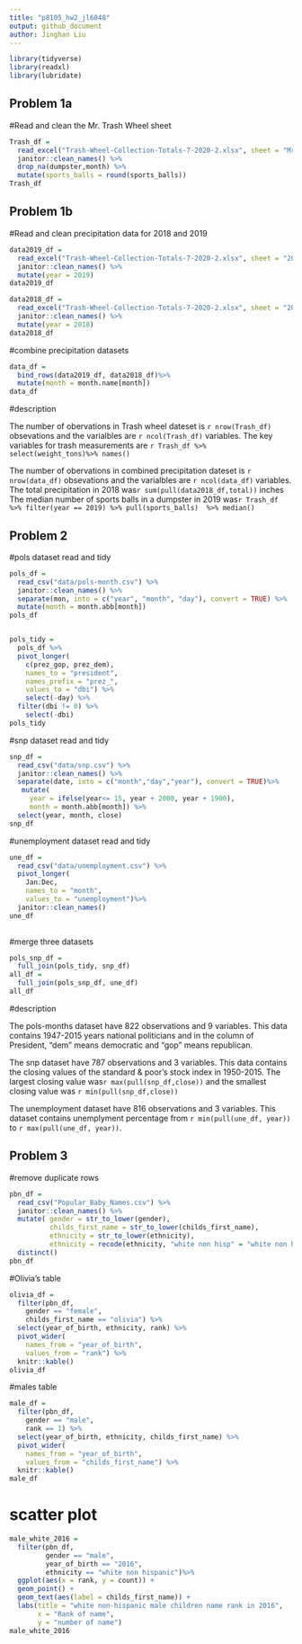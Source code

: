 ```yaml
---
title: "p8105_hw2_jl6048"
output: github_document
author: Jinghan Liu
---
```


```r
library(tidyverse)
library(readxl)
library(lubridate)
```

## Problem 1a

#Read and clean the Mr. Trash Wheel sheet
```r
Trash_df = 
  read_excel("Trash-Wheel-Collection-Totals-7-2020-2.xlsx", sheet = "Mr. Trash Wheel" ,range ="A2:N535") %>%
  janitor::clean_names() %>%
  drop_na(dumpster,month) %>%
  mutate(sports_balls = round(sports_balls)) 
Trash_df
```


## Problem 1b

#Read and clean precipitation data for 2018 and 2019
```r
data2019_df = 
  read_excel("Trash-Wheel-Collection-Totals-7-2020-2.xlsx", sheet = "2019 Precipitation" ,range ="A2:B14") %>%
  janitor::clean_names() %>%
  mutate(year = 2019)
data2019_df

data2018_df = 
  read_excel("Trash-Wheel-Collection-Totals-7-2020-2.xlsx", sheet = "2018 Precipitation" ,range ="A2:B14") %>%
  janitor::clean_names() %>%
  mutate(year = 2018) 
data2018_df
```

#combine precipitation datasets
```r
data_df =
  bind_rows(data2019_df, data2018_df)%>%
  mutate(month = month.name[month])
data_df
```

#description

The number of obervations in Trash wheel dateset is `r nrow(Trash_df)` obsevations and the varialbles are `r ncol(Trash_df)` variables. 
The key variables for trash measurements are `r Trash_df %>% select(weight_tons)%>% names()`

The number of obervations in combined precipitation dateset is `r nrow(data_df)` obsevations and the varialbles are `r ncol(data_df)` variables. 
The total precipitation in 2018 was`r sum(pull(data2018_df,total))` inches
The median number of sports balls in a dumpster in 2019 was`r Trash_df %>% filter(year == 2019) %>% pull(sports_balls)  %>% median()`



## Problem 2

#pols dataset read and tidy
```r
pols_df = 
  read_csv("data/pols-month.csv") %>%
  janitor::clean_names() %>%
  separate(mon, into = c("year", "month", "day"), convert = TRUE) %>%
  mutate(month = month.abb[month])
pols_df


pols_tidy =
  pols_df %>%
  pivot_longer(
    c(prez_gop, prez_dem),
    names_to = "president",
    names_prefix = "prez_",
    values_to = "dbi") %>%
    select(-day) %>%
  filter(dbi != 0) %>%
    select(-dbi)
pols_tidy

```
#snp dataset read and tidy
```r
snp_df = 
  read_csv("data/snp.csv") %>%
  janitor::clean_names() %>%
  separate(date, into = c("month","day","year"), convert = TRUE)%>%
   mutate(
     year = ifelse(year<= 15, year + 2000, year + 1900),
     month = month.abb[month]) %>%
  select(year, month, close)
snp_df
```
#unemployment dataset read and tidy
```r
une_df = 
  read_csv("data/unemployment.csv") %>%
  pivot_longer(
    Jan:Dec,
    names_to = "month",
    values_to = "unemployment")%>%
  janitor::clean_names() 
une_df
 
```
#merge three datasets
```r
pols_snp_df =
  full_join(pols_tidy, snp_df)
all_df =
  full_join(pols_snp_df, une_df)
all_df
```

#description

The pols-months dataset have 822 observations and 9 variables. This data contains 1947-2015 years national politicians and in the column of President, "dem" means democratic and "gop" means republican.

The snp dataset have 787 observations and 3 variables. This data contains the closing values of the standard & poor's stock index in 1950-2015. The largest closing value was`r max(pull(snp_df,close))` and the smallest closing value was `r min(pull(snp_df,close))`

The unemployment dataset have 816 observations and 3 variables. This dataset contains unemplyment percentage from `r min(pull(une_df, year))` to `r max(pull(une_df, year))`.



## Problem 3

#remove duplicate rows
```r
pbn_df = 
  read_csv("Popular_Baby_Names.csv") %>%
  janitor::clean_names() %>%
  mutate( gender = str_to_lower(gender), 
          childs_first_name = str_to_lower(childs_first_name),
          ethnicity = str_to_lower(ethnicity),  
          ethnicity = recode(ethnicity, "white non hisp" = "white non hispanic", "asian and paci" = "asian and pacific islander", "black non hisp" = "black non hispanic"))%>%
  distinct()
pbn_df
```

#Olivia's table
```r
olivia_df = 
  filter(pbn_df,
    gender == "female",
    childs_first_name == "olivia") %>%
  select(year_of_birth, ethnicity, rank) %>%
  pivot_wider(
    names_from = "year_of_birth",
    values_from = "rank") %>%
  knitr::kable()
olivia_df
```

#males table
```r
male_df = 
  filter(pbn_df,
    gender == "male",
    rank == 1) %>%
  select(year_of_birth, ethnicity, childs_first_name) %>%
  pivot_wider(
    names_from = "year_of_birth",
    values_from = "childs_first_name") %>%
  knitr::kable()
male_df
```

# scatter plot 
```r
male_white_2016 =
  filter(pbn_df,
         gender == "male",
         year_of_birth == "2016",
         ethnicity == "white non hispanic")%>%
  ggplot(aes(x = rank, y = count)) +
  geom_point() + 
  geom_text(aes(label = childs_first_name)) +
  labs(title = "white non-hispanic male children name rank in 2016",
       x = "Rank of name",
       y = "number of name")
male_white_2016
```

